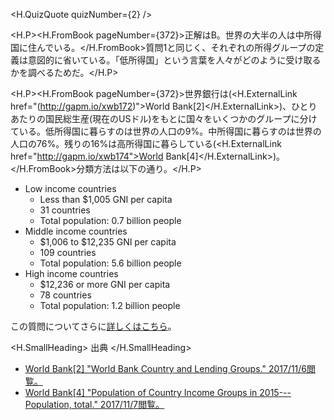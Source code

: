 
<H.QuizQuote quizNumber={2} />

<H.P><H.FromBook pageNumber={372}>正解はB。世界の大半の人は中所得国に住んでいる。</H.FromBook>質問1と同じく、それぞれの所得グループの定義は意図的に省いている。「低所得国」という言葉を人々がどのように受け取るかを調べるためだ。</H.P>

<H.P><H.FromBook pageNumber={372}>世界銀行は(<H.ExternalLink href="(http://gapm.io/xwb172)">World Bank[2]</H.ExternalLink>)、ひとりあたりの国民総生産(現在のUSドル)をもとに国々をいくつかのグループに分けている。低所得国に暮らすのは世界の人口の9%。中所得国に暮らすのは世界の人口の76%。残りの16%は高所得国に暮らしている(<H.ExternalLink href="http://gapm.io/xwb174">World Bank[4]</H.ExternalLink>)。</H.FromBook>分類方法は以下の通り。</H.P>

-   Low income countries
    -   Less than $1,005 GNI per capita
    -   31 countries
    -   Total population: 0.7 billion people
-   Middle income countries
    -   $1,006 to $12,235 GNI per capita
    -   109 countries
    -   Total population: 5.6 billion people
-   High income countries
    -   $12,236 or more GNI per capita
    -   78 countries
    -   Total population: 1.2 billion people

この質問についてさらに[詳しくはこちら](http://gapm.io/q2)。

<H.SmallHeading>
  出典
</H.SmallHeading>

- [World Bank[2] "World Bank Country and Lending Groups." 2017/11/6閲覧。](http://www.gapm.io/xwb172)
- [World Bank[4] "Population of Country Income Groups in 2015---Population, total." 2017/11/7閲覧。](http://www.gapm.io/xwb174)